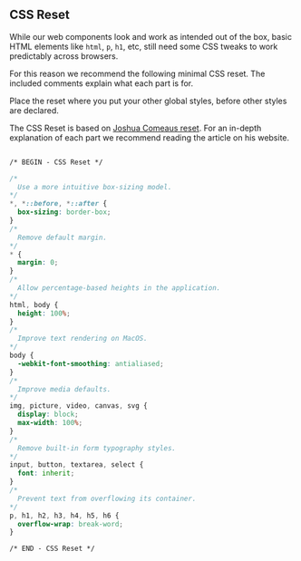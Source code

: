 
<Meta title="Intro/CSS Reset" />

## CSS Reset

While our web components look and work as intended out of the box, basic HTML elements like `html`, `p`, `h1`, etc, still need some CSS tweaks to work predictably across browsers.

For this reason we recommend the following minimal CSS reset. The included comments explain what each part is for.

Place the reset where you put your other global styles, before other styles are declared.

The CSS Reset is based on [Joshua Comeaus reset](https://www.joshwcomeau.com/css/custom-css-reset). 
For an in-depth explanation of each part we recommend reading the article on his website.


```css

/* BEGIN - CSS Reset */

/*
  Use a more intuitive box-sizing model.
*/
*, *::before, *::after {
  box-sizing: border-box;
}
/*
  Remove default margin.
*/
* {
  margin: 0;
}
/*
  Allow percentage-based heights in the application.
*/
html, body {
  height: 100%;
}
/*
  Improve text rendering on MacOS.
*/
body {
  -webkit-font-smoothing: antialiased;
}
/*
  Improve media defaults.
*/
img, picture, video, canvas, svg {
  display: block;
  max-width: 100%;
}
/*
  Remove built-in form typography styles.
*/
input, button, textarea, select {
  font: inherit;
}
/*
  Prevent text from overflowing its container.
*/
p, h1, h2, h3, h4, h5, h6 {
  overflow-wrap: break-word;
}

/* END - CSS Reset */
```